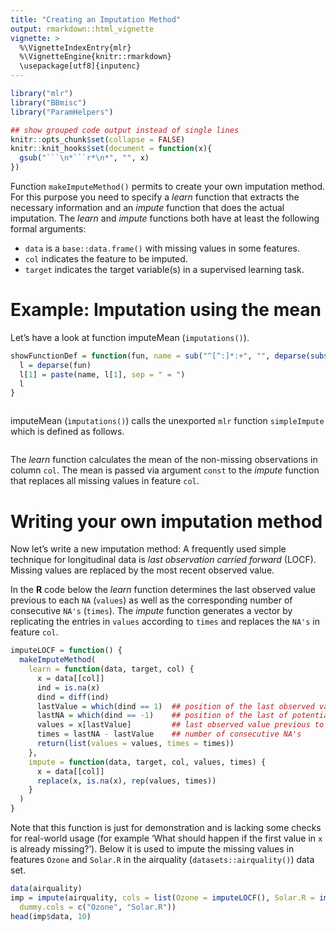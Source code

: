 ```yaml
---
title: "Creating an Imputation Method"
output: rmarkdown::html_vignette
vignette: >
  %\VignetteIndexEntry{mlr}
  %\VignetteEngine{knitr::rmarkdown}
  \usepackage[utf8]{inputenc}
---
```


```r
library("mlr")
library("BBmisc")
library("ParamHelpers")

## show grouped code output instead of single lines
knitr::opts_chunk$set(collapse = FALSE)
knitr::knit_hooks$set(document = function(x){
  gsub("```\n*```r*\n*", "", x)
})
```

Function `makeImputeMethod()` permits to create your own imputation method.
For this purpose you need to specify a *learn* function that extracts the necessary information and an *impute* function that does the actual imputation.
The *learn* and *impute* functions both have at least the following formal arguments:

* ``data`` is a `base::data.frame()` with missing values in some features.
* ``col`` indicates the feature to be imputed.
* ``target`` indicates the target variable(s) in a supervised learning task.

# Example: Imputation using the mean

Let's have a look at function imputeMean (`imputations()`).

```r
showFunctionDef = function(fun, name = sub("^[^:]*:+", "", deparse(substitute(fun)))) {
  l = deparse(fun)
  l[1] = paste(name, l[1], sep = " = ")
  l
}
```

```r

```

imputeMean (`imputations()`) calls the unexported `mlr` function `simpleImpute` which is defined as follows.

```r
```

The *learn* function calculates the mean of the non-missing observations in column ``col``.
The mean is passed via argument ``const`` to the *impute* function that replaces all missing values in feature ``col``.

# Writing your own imputation method

Now let's write a new imputation method:
A frequently used simple technique for longitudinal data is *last observation carried forward* (LOCF). 
Missing values are replaced by the most recent observed value.

In the **R** code below the *learn* function determines the last observed value previous to each ``NA`` (``values``) as well as the corresponding number of consecutive ``NA's`` (``times``).
The *impute* function generates a vector by replicating the entries in ``values``
according to ``times`` and replaces the ``NA's`` in feature ``col``.

```r
imputeLOCF = function() {
  makeImputeMethod(
    learn = function(data, target, col) {
      x = data[[col]]
      ind = is.na(x)
      dind = diff(ind)
      lastValue = which(dind == 1)  ## position of the last observed value previous to NA
      lastNA = which(dind == -1)    ## position of the last of potentially several consecutive NA's
      values = x[lastValue]         ## last observed value previous to NA
      times = lastNA - lastValue    ## number of consecutive NA's
      return(list(values = values, times = times))
    },
    impute = function(data, target, col, values, times) {
      x = data[[col]]
      replace(x, is.na(x), rep(values, times))
    }
  )
}
```

Note that this function is just for demonstration and is lacking some checks for real-world usage (for example 'What should happen if the first value in `x` is already missing?').
Below it is used to impute the missing values in features ``Ozone`` and ``Solar.R`` in the airquality (`datasets::airquality()`) data set.

```r
data(airquality)
imp = impute(airquality, cols = list(Ozone = imputeLOCF(), Solar.R = imputeLOCF()),
  dummy.cols = c("Ozone", "Solar.R"))
head(imp$data, 10)
```
